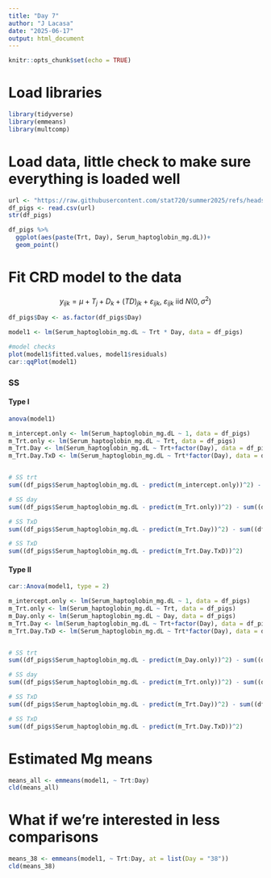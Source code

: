 ```yaml
---
title: "Day 7"
author: "J Lacasa"
date: "2025-06-17"
output: html_document
---
```


```r
knitr::opts_chunk$set(echo = TRUE)
```

# Load libraries
```r
library(tidyverse)
library(emmeans)
library(multcomp)
```

# Load data, little check to make sure everything is loaded well
```r
url <- "https://raw.githubusercontent.com/stat720/summer2025/refs/heads/main/data/blood_study_pigs.csv"
df_pigs <- read.csv(url)
str(df_pigs)

df_pigs %>% 
  ggplot(aes(paste(Trt, Day), Serum_haptoglobin_mg.dL))+
  geom_point()
```
# Fit CRD model to the data 

$$y_{ijk} = \mu + T_j + D_k + (TD)_{jk} + \varepsilon_{ijk}, \ \varepsilon_{ijk} \ \text{iid} \ N(0, 
\sigma^2) $$ 

```r
df_pigs$Day <- as.factor(df_pigs$Day)

model1 <- lm(Serum_haptoglobin_mg.dL ~ Trt * Day, data = df_pigs)

#model checks
plot(model1$fitted.values, model1$residuals)
car::qqPlot(model1)
```


### SS 

#### Type I 
```r
anova(model1)
```


```r
m_intercept.only <- lm(Serum_haptoglobin_mg.dL ~ 1, data = df_pigs)
m_Trt.only <- lm(Serum_haptoglobin_mg.dL ~ Trt, data = df_pigs)
m_Trt.Day <- lm(Serum_haptoglobin_mg.dL ~ Trt+factor(Day), data = df_pigs)
m_Trt.Day.TxD <- lm(Serum_haptoglobin_mg.dL ~ Trt*factor(Day), data = df_pigs)


# SS trt
sum((df_pigs$Serum_haptoglobin_mg.dL - predict(m_intercept.only))^2) - sum((df_pigs$Serum_haptoglobin_mg.dL - predict(m_Trt.only))^2) 

# SS day
sum((df_pigs$Serum_haptoglobin_mg.dL - predict(m_Trt.only))^2) - sum((df_pigs$Serum_haptoglobin_mg.dL - predict(m_Trt.Day))^2) 

# SS TxD
sum((df_pigs$Serum_haptoglobin_mg.dL - predict(m_Trt.Day))^2) - sum((df_pigs$Serum_haptoglobin_mg.dL - predict(m_Trt.Day.TxD))^2) 

# SS TxD
sum((df_pigs$Serum_haptoglobin_mg.dL - predict(m_Trt.Day.TxD))^2) 
```

#### Type II 

```r
car::Anova(model1, type = 2)
```


```r
m_intercept.only <- lm(Serum_haptoglobin_mg.dL ~ 1, data = df_pigs)
m_Trt.only <- lm(Serum_haptoglobin_mg.dL ~ Trt, data = df_pigs)
m_Day.only <- lm(Serum_haptoglobin_mg.dL ~ Day, data = df_pigs)
m_Trt.Day <- lm(Serum_haptoglobin_mg.dL ~ Trt+factor(Day), data = df_pigs)
m_Trt.Day.TxD <- lm(Serum_haptoglobin_mg.dL ~ Trt*factor(Day), data = df_pigs)


# SS trt
sum((df_pigs$Serum_haptoglobin_mg.dL - predict(m_Day.only))^2) - sum((df_pigs$Serum_haptoglobin_mg.dL - predict(m_Trt.Day))^2) 

# SS day
sum((df_pigs$Serum_haptoglobin_mg.dL - predict(m_Trt.only))^2) - sum((df_pigs$Serum_haptoglobin_mg.dL - predict(m_Trt.Day))^2) 

# SS TxD
sum((df_pigs$Serum_haptoglobin_mg.dL - predict(m_Trt.Day))^2) - sum((df_pigs$Serum_haptoglobin_mg.dL - predict(m_Trt.Day.TxD))^2) 

# SS TxD
sum((df_pigs$Serum_haptoglobin_mg.dL - predict(m_Trt.Day.TxD))^2) 
```

# Estimated Mg means
```r
means_all <- emmeans(model1, ~ Trt:Day)
cld(means_all)
```

# What if we're interested in less comparisons
```r
means_38 <- emmeans(model1, ~ Trt:Day, at = list(Day = "38"))
cld(means_38)
```

